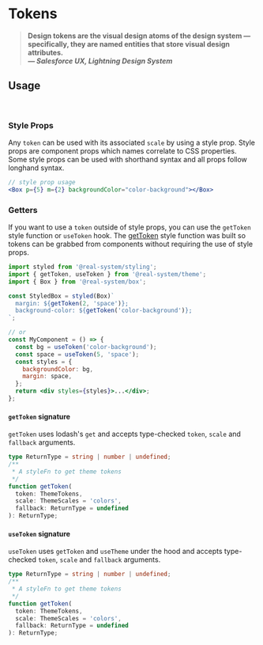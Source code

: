 

<Meta
  title="Real System/Theming/Token System"
  parameters={makeMdxParameters()}
/>

# Tokens

> **Design tokens are the visual design atoms of the design system — specifically, they are named entities that store visual design attributes.<br/> _— Salesforce UX, Lightning Design System_**

## Usage

<br />

### Style Props

Any `token` can be used with its associated `scale` by using a style prop. Style props are component props which names correlate to CSS properties.
Some style props can be used with shorthand syntax and all props follow longhand syntax.

```jsx
// style prop usage
<Box p={5} m={2} backgroundColor="color-background"></Box>
```

### Getters

If you want to use a `token` outside of style props, you can use the `getToken` style function or `useToken` hook.
The [getToken](#gettoken) style function was built so tokens can be grabbed from components without requiring the use of style props.

```jsx
import styled from '@real-system/styling';
import { getToken, useToken } from '@real-system/theme';
import { Box } from '@real-system/box';

const StyledBox = styled(Box)`
  margin: ${getToken(2, 'space')};
  background-color: ${getToken('color-background')};
`;

// or
const MyComponent = () => {
  const bg = useToken('color-background');
  const space = useToken(5, 'space');
  const styles = {
    backgroundColor: bg,
    margin: space,
  };
  return <div styles={styles}>...</div>;
};
```

#### `getToken` signature

`getToken` uses lodash's `get` and accepts type-checked `token`, `scale` and `fallback` arguments.

```typescript
type ReturnType = string | number | undefined;
/**
 * A styleFn to get theme tokens
 */
function getToken(
  token: ThemeTokens,
  scale: ThemeScales = 'colors',
  fallback: ReturnType = undefined
): ReturnType;
```

#### `useToken` signature

`useToken` uses `getToken` and `useTheme` under the hood and accepts type-checked `token`, `scale` and `fallback` arguments.

```typescript
type ReturnType = string | number | undefined;
/**
 * A styleFn to get theme tokens
 */
function getToken(
  token: ThemeTokens,
  scale: ThemeScales = 'colors',
  fallback: ReturnType = undefined
): ReturnType;
```
